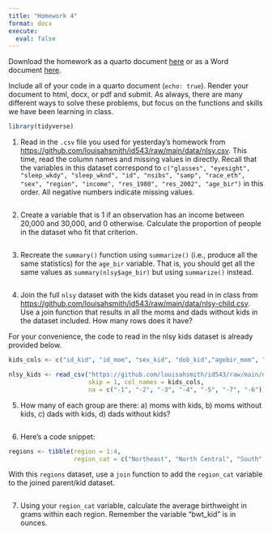 ```yaml
---
title: "Homework 4"
format: docx
execute:
  eval: false
---
```


Download the homework as a quarto document [here](homework/_homework_4.qmd) or as a Word document [here](homework/_homework_4.docx).

Include all of your code in a quarto document (`echo: true`). Render your document to html, docx, or pdf and submit. As always, there are many different ways to solve these problems, but focus on the functions and skills we have been learning in class.

```r
library(tidyverse)
```

1. Read in the `.csv` file you used for yesterday's homework from <https://github.com/louisahsmith/id543/raw/main/data/nlsy.csv>. This time, read the column names and missing values in directly. Recall that the variables in this dataset correspond to `c("glasses", "eyesight", "sleep_wkdy", "sleep_wknd", "id", "nsibs", "samp", "race_eth", "sex", "region", "income", "res_1980", "res_2002", "age_bir")` in this order. All negative numbers indicate missing values.

```r

```

2. Create a variable that is 1 if an observation has an income between 20,000 and 30,000, and 0 otherwise. Calculate the proportion of people in the dataset who fit that criterion.

```r

```

3. Recreate the `summary()` function using `summarize()` (i.e., produce all the same statistics) for the `age_bir` variable. That is, you should get all the same values as `summary(nlsy$age_bir)` but using `summarize()` instead.

```r

```

4. Join the full `nlsy` dataset with the kids dataset you read in in class from <https://github.com/louisahsmith/id543/raw/main/data/nlsy-child.csv>. Use a join function that results in all the moms and dads without kids in the dataset included. How many rows does it have?

For your convenience, the code to read in the nlsy kids dataset is already provided below.

```r
kids_cols <- c("id_kid", "id_mom", "sex_kid", "dob_kid","agebir_mom", "bwt_kid")

nlsy_kids <- read_csv("https://github.com/louisahsmith/id543/raw/main/data/nlsy-child.csv", 
                      skip = 1, col_names = kids_cols, 
                      na = c("-1", "-2", "-3", "-4", "-5", "-7", "-6"))
```

5. How many of each group are there: a) moms with kids, b) moms without kids, c) dads with kids, d) dads without kids?

```r

```

6. Here's a code snippet:
```r
regions <- tibble(region = 1:4,
                  region_cat = c("Northeast", "North Central", "South", "West"))
```
With this `regions` dataset, use a `join` function to add the `region_cat` variable to the joined parent/kid dataset.

```r

```

7. Using your `region_cat` variable, calculate the average birthweight in grams within each region. Remember the variable "bwt_kid" is in ounces.

```r

```

